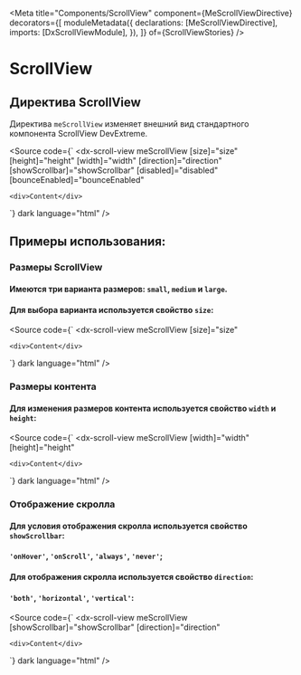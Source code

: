 
<Meta
  title="Components/ScrollView"
  component={MeScrollViewDirective}
  decorators={[
    moduleMetadata({
      declarations: [MeScrollViewDirective],
      imports: [DxScrollViewModule],
    }),
  ]}
  of={ScrollViewStories}
/>

# ScrollView

## Директива ScrollView

Директива `meScrollView` изменяет внешний вид стандартного компонента ScrollView DevExtreme.

<Canvas name="Default" of={ScrollViewStories.Default} />
<Controls of={ScrollViewStories.Default} />

<Source
  code={`
  <dx-scroll-view
    meScrollView
    [size]="size"
    [height]="height"
    [width]="width"
    [direction]="direction"
    [showScrollbar]="showScrollbar"
    [disabled]="disabled"
    [bounceEnabled]="bounceEnabled"
  >
    <div>Content</div>
  </dx-scroll-view>
`}
  dark
  language="html"
/>

## Примеры использования:

### Размеры ScrollView

#### Имеются три варианта размеров: `small`, `medium` и `large`.

#### Для выбора варианта используется свойство `size`:

<Source
  code={`
	<dx-scroll-view
    meScrollView
    [size]="size"
  >
    <div>Content</div>
  </dx-scroll-view>
	`}
  dark
  language="html"
/>

### Размеры контента

#### Для изменения размеров контента используется свойство `width` и `height`:

<Source
  code={`
	<dx-scroll-view
    meScrollView
    [width]="width"
    [height]="height"
  >
    <div>Content</div>
  </dx-scroll-view>
	`}
  dark
  language="html"
/>

### Отображение скролла

#### Для условия отображения скролла используется свойство `showScrollbar`:

#### `'onHover'`, `'onScroll'`, `'always'`, `'never'`;

#### Для отображения скролла используется свойство `direction`:

#### `'both'`, `'horizontal'`, `'vertical'`:

<Source
  code={`
	<dx-scroll-view
    meScrollView
    [showScrollbar]="showScrollbar"
    [direction]="direction"
  >
    <div>Content</div>
  </dx-scroll-view>
	`}
  dark
  language="html"
/>
